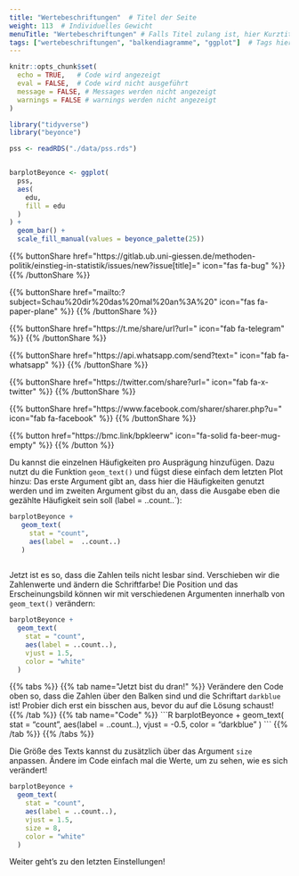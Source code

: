 ```yaml
---
title: "Wertebeschriftungen"  # Titel der Seite
weight: 113  # Individuelles Gewicht 
menuTitle: "Wertebeschriftungen" # Falls Titel zulang ist, hier Kurztitel
tags: ["wertebeschriftungen", "balkendiagramme", "ggplot"]  # Tags hiereinsetzen; Kurzwort, was auf der Seite passsiert
---
```


```r
knitr::opts_chunk$set(
  echo = TRUE,   # Code wird angezeigt
  eval = FALSE,  # Code wird nicht ausgeführt
  message = FALSE, # Messages werden nicht angezeigt
  warnings = FALSE # warnings werden nicht angezeigt
)

library("tidyverse")
library("beyonce")

pss <- readRDS("./data/pss.rds")


barplotBeyonce <- ggplot(
  pss, 
  aes(
    edu, 
    fill = edu
  )
) +
  geom_bar() +
  scale_fill_manual(values = beyonce_palette(25)) 
```

{{% buttonShare href=\"https\:\/\/gitlab.ub.uni-giessen.de\/methoden-politik\/einstieg-in-statistik\/issues\/new?issue[title]=\" icon=\"fas fa-bug\" %}} {{% /buttonShare %}} 

{{% buttonShare href=\"mailto\:?subject=Schau\%20dir\%20das\%20mal\%20an\%3A\%20\" icon=\"fas fa-paper-plane\" %}} {{% /buttonShare %}}

{{% buttonShare href=\"https\:\/\/t.me\/share\/url?url=\" icon=\"fab fa-telegram\" %}} {{% /buttonShare %}}

{{% buttonShare href=\"https\:\/\/api.whatsapp.com\/send?text=\" icon=\"fab fa-whatsapp\" %}} {{% /buttonShare %}}

{{% buttonShare href=\"https\:\/\/twitter.com\/share?url=\" icon=\"fab fa-x-twitter\" %}} {{% /buttonShare %}}

{{% buttonShare href=\"https\:\/\/www.facebook.com\/sharer\/sharer.php?u=\" icon=\"fab fa-facebook\" %}} {{% /buttonShare %}}

{{% button href=\"https\:\/\/bmc.link\/bpkleerw\" icon=\"fa-solid fa-beer-mug-empty\" %}} {{% /button %}}

Du kannst die einzelnen Häufigkeiten pro Ausprägung hinzufügen. Dazu nutzt du die Funktion `geom_text()` und fügst diese einfach dem letzten Plot hinzu: Das erste Argument gibt an, dass hier die Häufigkeiten genutzt werden und im zweiten Argument gibst du an, dass die Ausgabe eben die gezählte Häufigkeit sein soll (label = ..count..`):

```r
barplotBeyonce +
   geom_text(
     stat = "count", 
     aes(label =  ..count..)
   )
   
```

Jetzt ist es so, dass die Zahlen teils nicht lesbar sind. Verschieben wir die Zahlenwerte und ändern die Schriftfarbe! Die Position und das Erscheinungsbild können wir mit verschiedenen Argumenten innerhalb von `geom_text()` verändern:

```R
barplotBeyonce +
  geom_text(
    stat = "count", 
    aes(label = ..count..), 
    vjust = 1.5, 
    color = "white"
  )

```

{{% tabs %}}
{{% tab name=\"Jetzt bist du dran!\" %}}
Verändere den Code oben so, dass die Zahlen über den Balken sind und die Schriftart `darkblue` ist! Probier dich erst ein bisschen aus, bevor du auf die Lösung schaust!
{{% /tab %}}
{{% tab name=\"Code\" %}}
\`\`\`R
barplotBeyonce +
  geom_text(
    stat = "count", 
    aes(label = ..count..), 
    vjust = -0.5, 
    color = "darkblue"
  )
\`\`\`
{{% /tab %}}
{{% /tabs %}}

Die Größe des Texts kannst du zusätzlich über das Argument `size` anpassen. Ändere im Code einfach mal die Werte, um zu sehen, wie es sich verändert!

```r
barplotBeyonce +
  geom_text(
    stat = "count", 
    aes(label = ..count..), 
    vjust = 1.5, 
    size = 8,
    color = "white"
  )

```

Weiter geht's zu den letzten Einstellungen!